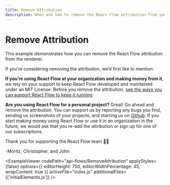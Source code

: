 ```yaml
---
title: Remove Attribution
description: When and how to remove the React Flow attribution from your flows.
---
```


# Remove Attribution

This example demonstrates how you can remove the React Flow attribution from the renderer.


<Callout type="info">
If you’re considering removing the attribution, we’d first like to mention:

**If you’re using React Flow at your organization and making money from it**, we rely on your support to keep React Flow developed and maintained under an MIT License. Before you remove the attribution, [see the ways you can support React Flow to keep it running](https://reactflow.dev/pro).

**Are you using React Flow for a personal project?** Great! Go ahead and remove the attribution. You can support us by reporting any bugs you find, sending us screenshots of your projects, and starring us on [Github](https://github.com/xyflow/xyflow). If you start making money using React Flow or use it in an organization in the future, we would ask that you re-add the attribution or sign up for one of our subscriptions.

Thank you for supporting the React Flow team ✌🏻

-Moritz, Christopher, and John

</Callout>


<ExampleViewer
  codePath="api-flows/RemoveAttribution"
  applyStyles={false}
  options={{ editorHeight: 700, editorWidthPercentage: 45, wrapContent: true }}
  activeFile="index.js"
  additionalFiles={['initialElements.js']}
/>
